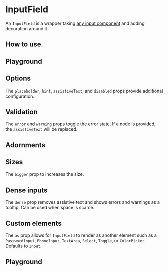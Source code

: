 
# InputField

An `InputField` is a wrapper taking [any input component](#custom-elements) and adding decoration around it.

## How to use

<Canvas withSource="open">
    <Story id="components-inputfield--basic" />
</Canvas>

## Playground

<Story id="components-inputfield--sandbox" />

## Options

The `placeholder`, `hint`, `assistiveText`, and `disabled` props provide additional configuration.

<Canvas>
    <Story id="components-inputfield--intermediate" />
</Canvas>

## Validation

The `error` and `warning` props toggle the error state. If a node is provided, the `assistiveText` will be replaced.

<Canvas>
    <Story id="components-inputfield--validation" />
</Canvas>

## Adornments

<Canvas>
    <Story id="components-inputfield--adornments" />
</Canvas>

## Sizes

The `bigger` prop to increases the size.

<Canvas>
    <Story id="components-inputfield--sizes" />
</Canvas>

## Dense inputs

The `dense` prop removes assistive text and shows errors and warnings as a tooltip. Can be used when space is scarce.

<Canvas>
    <Story id="components-inputfield--dense" />
</Canvas>

## Custom elements

The `as` prop allows for `InputField` to render as another element such as a `PasswordInput`, `PhoneInput`, `TextArea`, `Select`, `Toggle`, or `ColorPicker`. Defaults to `Input`.

<Canvas>
    <Story id="components-inputfield--custom-elements" />
</Canvas>

## Playground

<Primary />

<ArgsTable story={PRIMARY_STORY} />
